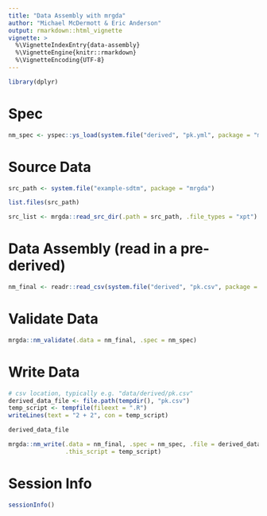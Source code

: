 ```yaml
---
title: "Data Assembly with mrgda"
author: "Michael McDermott & Eric Anderson"
output: rmarkdown::html_vignette
vignette: >
  %\VignetteIndexEntry{data-assembly}
  %\VignetteEngine{knitr::rmarkdown}
  %\VignetteEncoding{UTF-8}
---
```



```r
library(dplyr)

```

# Spec

```r
nm_spec <- yspec::ys_load(system.file("derived", "pk.yml", package = "mrgda"))

```

# Source Data

```r
src_path <- system.file("example-sdtm", package = "mrgda")

list.files(src_path)

src_list <- mrgda::read_src_dir(.path = src_path, .file_types = "xpt")

```

# Data Assembly (read in a pre-derived)

```r

nm_final <- readr::read_csv(system.file("derived", "pk.csv", package = "mrgda"), na = ".")

```



# Validate Data

```r

mrgda::nm_validate(.data = nm_final, .spec = nm_spec)

```

# Write Data

```r

# csv location, typically e.g. "data/derived/pk.csv"
derived_data_file <- file.path(tempdir(), "pk.csv")
temp_script <- tempfile(fileext = ".R")
writeLines(text = "2 + 2", con = temp_script)

derived_data_file

mrgda::nm_write(.data = nm_final, .spec = nm_spec, .file = derived_data_file, 
                .this_script = temp_script)

```


# Session Info
```r
sessionInfo()
```
